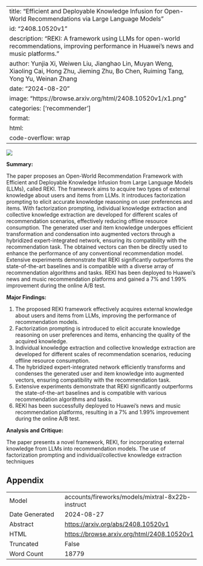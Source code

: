 
---
title: "Efficient and Deployable Knowledge Infusion for Open-World Recommendations via Large Language Models"
id: "2408.10520v1"
description: "REKI: A framework using LLMs for open-world recommendations, improving performance in Huawei's news and music platforms."
author: Yunjia Xi, Weiwen Liu, Jianghao Lin, Muyan Weng, Xiaoling Cai, Hong Zhu, Jieming Zhu, Bo Chen, Ruiming Tang, Yong Yu, Weinan Zhang
date: "2024-08-20"
image: "https://browse.arxiv.org/html/2408.10520v1/x1.png"
categories: ['recommender']
format:
  html:
    code-overflow: wrap
---

![](https://browse.arxiv.org/html/2408.10520v1/x1.png)

**Summary:**

The paper proposes an Open-World Recommendation Framework with Efficient and Deployable Knowledge Infusion from Large Language Models (LLMs), called REKI. The framework aims to acquire two types of external knowledge about users and items from LLMs. It introduces factorization prompting to elicit accurate knowledge reasoning on user preferences and items. With factorization prompting, individual knowledge extraction and collective knowledge extraction are developed for different scales of recommendation scenarios, effectively reducing offline resource consumption. The generated user and item knowledge undergoes efficient transformation and condensation into augmented vectors through a hybridized expert-integrated network, ensuring its compatibility with the recommendation task. The obtained vectors can then be directly used to enhance the performance of any conventional recommendation model. Extensive experiments demonstrate that REKI significantly outperforms the state-of-the-art baselines and is compatible with a diverse array of recommendation algorithms and tasks. REKI has been deployed to Huawei’s news and music recommendation platforms and gained a 7% and 1.99% improvement during the online A/B test.

**Major Findings:**

1. The proposed REKI framework effectively acquires external knowledge about users and items from LLMs, improving the performance of recommendation models.
2. Factorization prompting is introduced to elicit accurate knowledge reasoning on user preferences and items, enhancing the quality of the acquired knowledge.
3. Individual knowledge extraction and collective knowledge extraction are developed for different scales of recommendation scenarios, reducing offline resource consumption.
4. The hybridized expert-integrated network efficiently transforms and condenses the generated user and item knowledge into augmented vectors, ensuring compatibility with the recommendation task.
5. Extensive experiments demonstrate that REKI significantly outperforms the state-of-the-art baselines and is compatible with various recommendation algorithms and tasks.
6. REKI has been successfully deployed to Huawei’s news and music recommendation platforms, resulting in a 7% and 1.99% improvement during the online A/B test.

**Analysis and Critique:**

The paper presents a novel framework, REKI, for incorporating external knowledge from LLMs into recommendation models. The use of factorization prompting and individual/collective knowledge extraction techniques

## Appendix

|          |          |
|----------|----------|
| Model     | accounts/fireworks/models/mixtral-8x22b-instruct       |
| Date Generated     | 2024-08-27       |
| Abstract | [https://arxiv.org/abs/2408.10520v1](https://arxiv.org/abs/2408.10520v1)        |
| HTML     | [https://browse.arxiv.org/html/2408.10520v1](https://browse.arxiv.org/html/2408.10520v1)       |
| Truncated       | False       |
| Word Count       | 18779       |